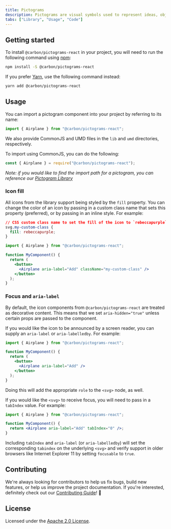 ```yaml
---
title: Pictograms
description: Pictograms are visual symbols used to represent ideas, objects, or narratives at a glance. They work well in presentations and marketing communications.
tabs: ["Library", "Usage", "Code"]
---
```


## Getting started

To install `@carbon/pictograms-react` in your project, you will need to run the
following command using [npm](https://www.npmjs.com/):

```bash
npm install -S @carbon/pictograms-react
```

If you prefer [Yarn](https://yarnpkg.com/en/), use the following command
instead:

```bash
yarn add @carbon/pictograms-react
```

## Usage

You can import a pictogram component into your project by referring to its name:

```jsx
import { Airplane } from "@carbon/pictograms-react";
```

We also provide CommonJS and UMD files in the `lib` and `umd` directories,
respectively.

To import using CommonJS, you can do the following:

```js
const { Airplane } = require("@carbon/pictograms-react");
```

_Note: if you would like to find the import path for a pictogram, you can
reference our
[Pictogram Library](https://www.carbondesignsystem.com/guidelines/pictograms/library)_

### Icon fill

All icons from the library support being styled by the `fill` property. You can
change the color of an icon by passing in a custom class name that sets this
property (preferred), or by passing in an inline style. For example:

```css
// CSS custom class name to set the fill of the icon to `rebeccapurple`
svg.my-custom-class {
  fill: rebeccapurple;
}
```

```jsx
import { Airplane } from "@carbon/pictograms-react";

function MyComponent() {
  return (
    <button>
      <Airplane aria-label="Add" className="my-custom-class" />
    </button>
  );
}
```

### Focus and `aria-label`

By default, the icon components from `@carbon/pictograms-react` are treated as
decorative content. This means that we set `aria-hidden="true"` unless certain
props are passed to the component.

If you would like the icon to be announced by a screen reader, you can supply an
`aria-label` or `aria-labelledby`. For example:

```jsx
import { Airplane } from "@carbon/pictograms-react";

function MyComponent() {
  return (
    <button>
      <Airplane aria-label="Add" />
    </button>
  );
}
```

Doing this will add the appropriate `role` to the `<svg>` node, as well.

If you would like the `<svg>` to receive focus, you will need to pass in a
`tabIndex` value. For example:

```jsx
import { Airplane } from "@carbon/pictograms-react";

function MyComponent() {
  return <Airplane aria-label="Add" tabIndex="0" />;
}
```

Including `tabIndex` and `aria-label` (or `aria-labelledby`) will set the
corresponding `tabindex` on the underlying `<svg>` and verify support in older
browsers like Internet Explorer 11 by setting `focusable` to `true`.

## Contributing

We're always looking for contributors to help us fix bugs, build new features,
or help us improve the project documentation. If you're interested, definitely
check out our [Contributing Guide](/.github/CONTRIBUTING.md)! 👀

## License

Licensed under the [Apache 2.0 License](/LICENSE).
